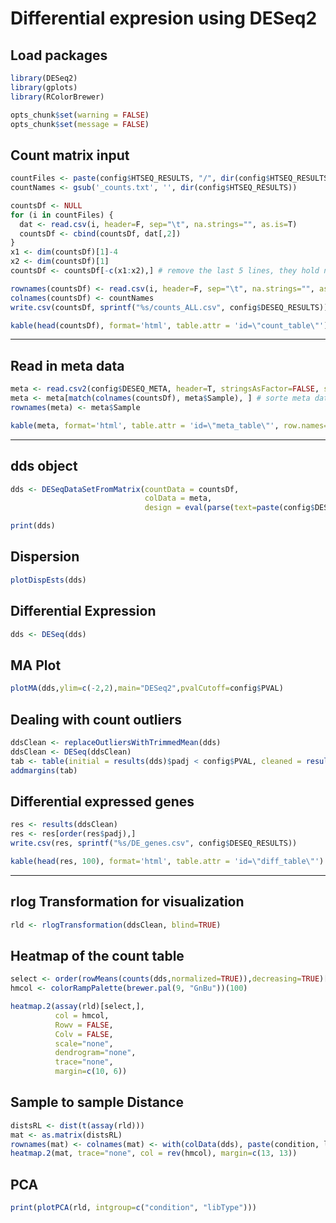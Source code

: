 Differential expresion using DESeq2
========================================================

<!-- dataTables -->
<script src="http://ajax.aspnetcdn.com/ajax/jquery.dataTables/1.9.4/jquery.dataTables.js"></script>
<link rel="stylesheet" href="http://ajax.aspnetcdn.com/ajax/jquery.dataTables/1.9.4/css/jquery.dataTables.css"/>
<script src="http://next.datatables.net/release-datatables/examples/resources/bootstrap/3/dataTables.bootstrap.js"></script>
<link rel="stylesheet" href="http://next.datatables.net/release-datatables/examples/resources/bootstrap/3/dataTables.bootstrap.css"/>

<!-- TableTools -->
<script src="http://cdn.aldu.net/jquery.datatables/extras/tabletools/2.0.3/js/TableTools.js"></script>
<link rel="stylesheet" href="http://cdn.aldu.net/jquery.datatables/extras/tabletools/2.0.3/css/TableTools.css"/>

<!-- ZeroClipboard -->
<script src="http://cdn.aldu.net/jquery.datatables/extras/tabletools/2.0.3/js/ZeroClipboard.js"></script>

<!-- ColViz -->
<script src="http://cdn.eventcore.com/js/plugins/dataTables.ColVis-1.07.js"></script>

## Load packages

```{r start}
library(DESeq2)
library(gplots)
library(RColorBrewer)

opts_chunk$set(warning = FALSE)
opts_chunk$set(message = FALSE)
```

## Count matrix input

```{r htseq_count, results='asis'}
countFiles <- paste(config$HTSEQ_RESULTS, "/", dir(config$HTSEQ_RESULTS), sep='')
countNames <- gsub('_counts.txt', '', dir(config$HTSEQ_RESULTS))

countsDf <- NULL
for (i in countFiles) {
  dat <- read.csv(i, header=F, sep="\t", na.strings="", as.is=T)
  countsDf <- cbind(countsDf, dat[,2])
}
x1 <- dim(countsDf)[1]-4
x2 <- dim(countsDf)[1]
countsDf <- countsDf[-c(x1:x2),] # remove the last 5 lines, they hold no genes

rownames(countsDf) <- read.csv(i, header=F, sep="\t", na.strings="", as.is=T)$V1[-c(x1:x2)]
colnames(countsDf) <- countNames
write.csv(countsDf, sprintf("%s/counts_ALL.csv", config$DESEQ_RESULTS))

kable(head(countsDf), format='html', table.attr = 'id=\"count_table\"')
```

<script type="text/javascript" charset="utf-8">
    $(document).ready( function () {
    $('#count_table').dataTable({
          "scrollX": true,
          "sDom": 'T<"clear">lfrtip',
          "oTableTools": {
          "sSwfPath": "../media/swf/copy_csv_xls_pdf.swf",
          "aButtons": [
                "copy",
                "csv"
                ]
          }
    });
    });
</script>

*******

## Read in meta data

```{r meta_data, results='asis'}
meta <- read.csv2(config$DESEQ_META, header=T, stringsAsFactor=FALSE, sep=',')
meta <- meta[match(colnames(countsDf), meta$Sample), ] # sorte meta data by colnames of count matrix
rownames(meta) <- meta$Sample

kable(meta, format='html', table.attr = 'id=\"meta_table\"', row.names=FALSE)
```

<script type="text/javascript" charset="utf-8">
    $(document).ready( function () {
    $('#meta_table').dataTable({
          "sDom": 'T<"clear">lfrtip',
          "oTableTools": {
          "sSwfPath": "../media/swf/copy_csv_xls_pdf.swf",
          "aButtons": [
                "copy",
                "csv"
                ]
          }
    });
    });
</script>

*******

## dds object

```{r dds_object}
dds <- DESeqDataSetFromMatrix(countData = countsDf, 
                              colData = meta,
                              design = eval(parse(text=paste(config$DESIGN))))

print(dds)
```

## Dispersion

```{r dispersion}
plotDispEsts(dds)
```

## Differential Expression

```{r diff_expression}
dds <- DESeq(dds)
```

## MA Plot

```{r MAplot}
plotMA(dds,ylim=c(-2,2),main="DESeq2",pvalCutoff=config$PVAL)
```

## Dealing with count outliers

```{r outliers}
ddsClean <- replaceOutliersWithTrimmedMean(dds)
ddsClean <- DESeq(ddsClean)
tab <- table(initial = results(dds)$padj < config$PVAL, cleaned = results(ddsClean)$padj < config$PVAL)
addmargins(tab)
```

## Differential expressed genes

```{r diffTable, results='asis'}
res <- results(ddsClean)
res <- res[order(res$padj),]
write.csv(res, sprintf("%s/DE_genes.csv", config$DESEQ_RESULTS))

kable(head(res, 100), format='html', table.attr = 'id=\"diff_table\"')

```

<script type="text/javascript" charset="utf-8">
    $(document).ready( function () {
    $('#diff_table').dataTable({
          "sDom": 'T<"clear">lfrtip',
          "oTableTools": {
          "sSwfPath": "../media/swf/copy_csv_xls_pdf.swf",
          "aButtons": [
                "copy",
                "csv"
                ]
          }
    });
    });
</script>

*******

## rlog Transformation for visualization

```{r transformation}
rld <- rlogTransformation(ddsClean, blind=TRUE)
```

## Heatmap of the count table

```{r heatmap_count_table}
select <- order(rowMeans(counts(dds,normalized=TRUE)),decreasing=TRUE)[1:30]
hmcol <- colorRampPalette(brewer.pal(9, "GnBu"))(100)

heatmap.2(assay(rld)[select,], 
          col = hmcol,
          Rowv = FALSE, 
          Colv = FALSE, 
          scale="none",
          dendrogram="none", 
          trace="none", 
          margin=c(10, 6))
```

## Sample to sample Distance

```{r heat_sample_to_sample_dist}
distsRL <- dist(t(assay(rld)))
mat <- as.matrix(distsRL)
rownames(mat) <- colnames(mat) <- with(colData(dds), paste(condition, libType, sep=" : "))
heatmap.2(mat, trace="none", col = rev(hmcol), margin=c(13, 13))
```

## PCA

```{r PCA}
print(plotPCA(rld, intgroup=c("condition", "libType")))
```






